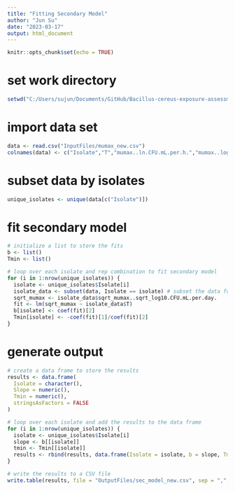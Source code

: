 ```yaml
---
title: "Fitting Secondary Model"
author: "Jun Su"
date: "2023-03-17"
output: html_document
---
```


```r
knitr::opts_chunk$set(echo = TRUE)
```

# set work directory
```r
setwd("C:/Users/sujun/Documents/GitHub/Bacillus-cereus-exposure-assessment-model")
```

# import data set
```r
data <- read.csv("InputFiles/mumax_new.csv")
colnames(data) <- c("Isolate","T","mumax..ln.CFU.mL.per.h.","mumax..log10.CFU.mL.per.day.","sqrt_mumax..sqrt_log10.CFU.mL.per.day.")        # change column name 
```

# subset data by isolates
```r
unique_isolates <- unique(data[c("Isolate")])
```

# fit secondary model 
```r
# initialize a list to store the fits  
b <- list()
Tmin <- list()

# loop over each isolate and rep combination to fit secondary model
for (i in 1:nrow(unique_isolates)) {
  isolate <- unique_isolates$Isolate[i]
  isolate_data <- subset(data, Isolate == isolate) # subset the data for the current isolate
  sqrt_mumax <- isolate_data$sqrt_mumax..sqrt_log10.CFU.mL.per.day.
  fit <- lm(sqrt_mumax ~ isolate_data$T)
  b[isolate] <- coef(fit)[2]
  Tmin[isolate] <- -coef(fit)[1]/coef(fit)[2]
}
```

# generate output
```r
# create a data frame to store the results
results <- data.frame(
  Isolate = character(),
  Slope = numeric(),
  Tmin = numeric(),
  stringsAsFactors = FALSE
)

# loop over each isolate and add the results to the data frame
for (i in 1:nrow(unique_isolates)) {
  isolate <- unique_isolates$Isolate[i]
  slope <- b[[isolate]]
  tmin <- Tmin[[isolate]]
  results <- rbind(results, data.frame(Isolate = isolate, b = slope, Tmin = tmin))
}

# write the results to a CSV file
write.table(results, file = "OutputFiles/sec_model_new.csv", sep = ",", row.names = FALSE, quote = TRUE)
```

